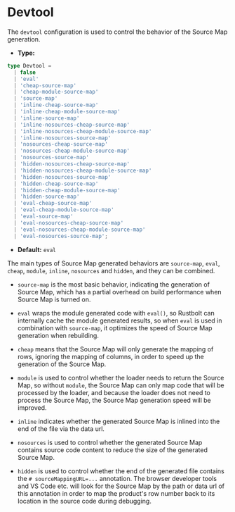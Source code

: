 
<WebpackLicense from="https://webpack.js.org/configuration/devtool/" />

# Devtool

The `devtool` configuration is used to control the behavior of the Source Map generation.

- **Type:**

```ts
type Devtool =
  | false
  | 'eval'
  | 'cheap-source-map'
  | 'cheap-module-source-map'
  | 'source-map'
  | 'inline-cheap-source-map'
  | 'inline-cheap-module-source-map'
  | 'inline-source-map'
  | 'inline-nosources-cheap-source-map'
  | 'inline-nosources-cheap-module-source-map'
  | 'inline-nosources-source-map'
  | 'nosources-cheap-source-map'
  | 'nosources-cheap-module-source-map'
  | 'nosources-source-map'
  | 'hidden-nosources-cheap-source-map'
  | 'hidden-nosources-cheap-module-source-map'
  | 'hidden-nosources-source-map'
  | 'hidden-cheap-source-map'
  | 'hidden-cheap-module-source-map'
  | 'hidden-source-map'
  | 'eval-cheap-source-map'
  | 'eval-cheap-module-source-map'
  | 'eval-source-map'
  | 'eval-nosources-cheap-source-map'
  | 'eval-nosources-cheap-module-source-map'
  | 'eval-nosources-source-map';
```

- **Default:** `eval`

The main types of Source Map generated behaviors are `source-map`, `eval`, `cheap`, `module`, `inline`, `nosources` and `hidden`, and they can be combined.

- `source-map` is the most basic behavior, indicating the generation of Source Map, which has a partial overhead on build performance when Source Map is turned on.

- `eval` wraps the module generated code with `eval()`, so Rustbolt can internally cache the module generated results, so when `eval` is used in combination with `source-map`, it optimizes the speed of Source Map generation when rebuilding.

- `cheap` means that the Source Map will only generate the mapping of rows, ignoring the mapping of columns, in order to speed up the generation of the Source Map.

- `module` is used to control whether the loader needs to return the Source Map, so without `module`, the Source Map can only map code that will be processed by the loader, and because the loader does not need to process the Source Map, the Source Map generation speed will be improved.

- `inline` indicates whether the generated Source Map is inlined into the end of the file via the data url.

- `nosources` is used to control whether the generated Source Map contains source code content to reduce the size of the generated Source Map.

- `hidden` is used to control whether the end of the generated file contains the `# sourceMappingURL=...` annotation. The browser developer tools and VS Code etc. will look for the Source Map by the path or data url of this annotation in order to map the product's row number back to its location in the source code during debugging.
